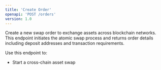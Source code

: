 ```yaml
---
title: 'Create Order'
openapi: 'POST /orders'
version: 1.0
--- 
```


Create a new swap order to exchange assets across blockchain networks. This endpoint initiates the atomic swap process and returns order details including deposit addresses and transaction requirements.

Use this endpoint to:
- Start a cross-chain asset swap